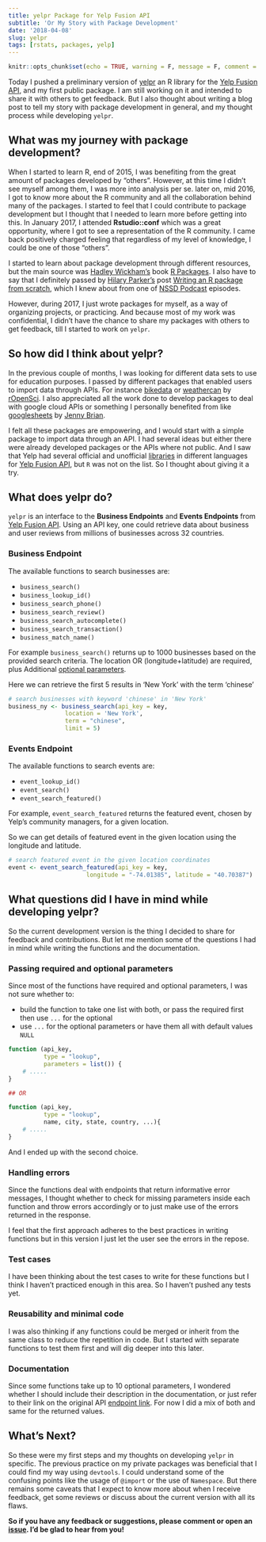 ```yaml
---
title: yelpr Package for Yelp Fusion API
subtitle: 'Or My Story with Package Development'
date: '2018-04-08'
slug: yelpr
tags: [rstats, packages, yelp]
---
```


```r
knitr::opts_chunk$set(echo = TRUE, warning = F, message = F, comment = "", out.width='100%')
```

Today I pushed a preliminary version of [yelpr](https://github.com/OmaymaS/yelpr) an R library for the [Yelp Fusion API](https://www.yelp.com/developers/documentation/v3/get_started), and my first public package. I am still working on it and intended to share it with others to get feedback. But I also thought about writing a blog post to tell my story with package development in general, and my thought process while developing `yelpr`.

## What was my journey with package development? 

When I started to learn R, end of 2015, I was benefiting from the great amount of packages developed by "others". However, at this time I didn't see myself among them, I was more into analysis per se. later on, mid 2016, I got to know more about the R community and all the collaboration behind many of the packages. I started to feel that I could contribute to package development but I thought that I needed to learn more before getting into this. In January 2017, I attended **Rstudio::conf** which was a great opportunity, where I got to see a representation of the R community. I came back positively charged feeling that regardless of my level of knowledge, I could be one of those "others".

I started to learn about package development through different resources, but the main source was [Hadley Wickham's](https://github.com/hadley) book [R Packages](http://r-pkgs.had.co.nz/). I also have to say that I definitely passed by [Hilary Parker's](https://github.com/hilaryparker) post [Writing an R package from scratch](https://hilaryparker.com/2014/04/29/writing-an-r-package-from-scratch/amp/), which I knew about from one of [NSSD Podcast](http://nssdeviations.com/) episodes.

However, during 2017, I just wrote packages for myself, as a way of organizing projects, or practicing. And because most of my work was confidential, I didn't have the chance to share my packages with others to get feedback, till I started to work on `yelpr`.

## So how did I think about yelpr?

In the previous couple of months, I was looking for different data sets to use for education purposes. I passed by different packages that enabled users to import data through APIs. For instance [bikedata](https://github.com/ropensci/bikedata) or [weathercan](https://github.com/ropensci/weathercan) by [rOpenSci](https://github.com/ropensci). I also appreciated all the work done to develop packages to deal with google cloud APIs or something I personally benefited from like [googlesheets](https://github.com/jennybc/googlesheets) by [Jenny Brian](https://github.com/jennybc). 

I felt all these packages are empowering, and I would start with a simple package to import data through an API. I had several ideas but either there were already developed packages or the APIs where not public. And I saw that Yelp had several official and unofficial [libraries](https://github.com/Yelp/yelp-api) in different languages for [Yelp Fusion API](https://www.yelp.com/developers/documentation/v3/get_started), but `R` was not on the list. So I thought about giving it a try.

## What does yelpr do?

`yelpr` is an interface to the **Business Endpoints** and **Events Endpoints** from [Yelp Fusion API](https://www.yelp.com/developers/documentation/v3/get_started). Using an API key, one could retrieve data about business and user reviews from millions of businesses across 32 countries.


### Business Endpoint 

The available functions to search businesses are:

- `business_search()`
- `business_lookup_id()`
- `business_search_phone()`
- `business_search_review()`
- `business_search_autocomplete()`
- `business_search_transaction()`
- `business_match_name()`


For example `business_search()` returns up to 1000 businesses based on the provided search criteria. The location OR (longitude+latitude) are required, plus Additional [optional parameters](https://www.yelp.com/developers/documentation/v3/business_search).

Here we can retrieve the first 5 results in 'New York' with the term 'chinese'

```r
# search businesses with keyword 'chinese' in 'New York'
business_ny <- business_search(api_key = key,
                location = 'New York',
                term = "chinese",
                limit = 5)
```


### Events Endpoint

The available functions to search events are:

- `event_lookup_id()`
- `event_search()`
- `event_search_featured()`

For example, `event_search_featured` returns the featured event, chosen by Yelp's community managers, for a given location.

So we can get details of featured event in the given location using the longitude and latitude.

```r
# search featured event in the given location coordinates
event <- event_search_featured(api_key = key,
                      longitude = "-74.01385", latitude = "40.70387")
```


## What questions did I have in mind while developing yelpr?

So the current development version is the thing I decided to share for feedback and contributions. But let me mention some of the questions I had in mind while writing the functions and the documentation.

### Passing required and optional parameters

Since most of the functions have required and optional parameters, I was not sure whether to:

- build the function to take one list with both, or pass the required first then use `...` for the optional
- use `...` for the optional parameters or have them all with default values `NULL`

```r

function (api_key,
          type = "lookup",
          parameters = list()) {
    # .....
}

## OR

function (api_key,
          type = "lookup",
          name, city, state, country, ...){
    # .....
}
```

And I ended up with the second choice.

### Handling errors

Since the functions deal with endpoints that return informative error messages, I thought whether to check for missing parameters inside each function and throw errors accordingly or to just make use of the errors returned in the response. 

I feel that the first approach adheres to the best practices in writing functions but in this version I just let the user see the errors in the repose.


### Test cases

I have been thinking about the test cases to write for these functions but I think I haven't practiced enough in this area. So I haven't pushed any tests yet.

### Reusability and minimal code

I was also thinking if any functions could be merged or inherit from the same class to reduce the repetition in code. But I started with separate functions to test them first and will dig deeper into this later.

### Documentation

Since some functions take up to 10 optional parameters, I wondered whether I should include their description in the documentation, or just refer to their link on the original API [endpoint link](https://www.yelp.com/developers/documentation/v3/business_search). For now I did a mix of both and same for the returned values.


## What's Next?

So these were my first steps and my thoughts on developing `yelpr` in specific. The previous practice on my private packages was beneficial that I could find my way using `devtools`. I could understand some of the confusing points like the usage of `@import` or the use of `Namespace`. But there remains some caveats that I expect to know more about when I receive feedback, get some reviews or discuss about the current version with all its flaws. 

**So if you have any feedback or suggestions, please comment or open an [issue](https://github.com/OmaymaS/yelpr/issues). I'd be glad to hear from you!**